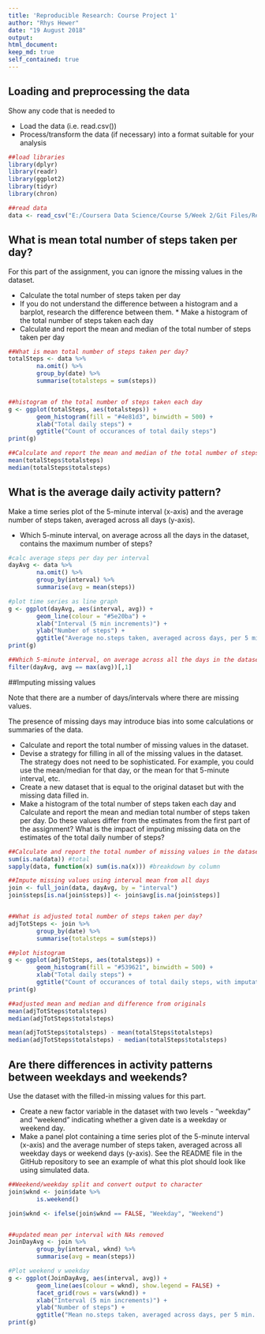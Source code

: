 ```yaml
---
title: 'Reproducible Research: Course Project 1'
author: "Rhys Hewer"
date: "19 August 2018"
output:
html_document:
keep_md: true
self_contained: true
---
```


## Loading and preprocessing the data

Show any code that is needed to

* Load the data (i.e. \color{red}{\verb|read.csv()|}read.csv())
* Process/transform the data (if necessary) into a format suitable for your analysis  

```r
##load libraries
library(dplyr)
library(readr)
library(ggplot2)
library(tidyr)
library(chron)

##read data
data <- read_csv("E:/Coursera Data Science/Course 5/Week 2/Git Files/RepData_PeerAssessment1/activity.zip") %>% as_tibble
```
    
## What is mean total number of steps taken per day?

For this part of the assignment, you can ignore the missing values in the dataset.

* Calculate the total number of steps taken per day
* If you do not understand the difference between a histogram and a barplot, research the difference between them.  * Make a histogram of the total number of steps taken each day
* Calculate and report the mean and median of the total number of steps taken per day

```r
##What is mean total number of steps taken per day?
totalSteps <- data %>% 
        na.omit() %>%
        group_by(date) %>% 
        summarise(totalsteps = sum(steps))


##histogram of the total number of steps taken each day
g <- ggplot(totalSteps, aes(totalsteps)) +
        geom_histogram(fill = "#4e81d3", binwidth = 500) + 
        xlab("Total daily steps") + 
        ggtitle("Count of occurances of total daily steps")
print(g)

##Calculate and report the mean and median of the total number of steps taken per day
mean(totalSteps$totalsteps)
median(totalSteps$totalsteps)
```

## What is the average daily activity pattern?

Make a time series plot of the 5-minute interval (x-axis) and the average number of steps taken, averaged across all days (y-axis).

* Which 5-minute interval, on average across all the days in the dataset, contains the maximum number of steps?

```r
#calc average steps per day per interval
dayAvg <- data %>% 
        na.omit() %>%
        group_by(interval) %>% 
        summarise(avg = mean(steps))

#plot time series as line graph
g <- ggplot(dayAvg, aes(interval, avg)) +
        geom_line(colour = "#5e20ba") +
        xlab("Interval (5 min increments)") +
        ylab("Number of steps") + 
        ggtitle("Average no.steps taken, averaged across days, per 5 min. interval")
print(g)

##Which 5-minute interval, on average across all the days in the dataset, contains the maximum number of steps?
filter(dayAvg, avg == max(avg))[,1]
```

##Imputing missing values

Note that there are a number of days/intervals where there are missing values.

The presence of missing days may introduce bias into some calculations or summaries of the data.

* Calculate and report the total number of missing values in the dataset.
* Devise a strategy for filling in all of the missing values in the dataset. The strategy does not need to be sophisticated. For example, you could use the mean/median for that day, or the mean for that 5-minute interval, etc.
* Create a new dataset that is equal to the original dataset but with the missing data filled in.
* Make a histogram of the total number of steps taken each day and Calculate and report the mean and median total number of steps taken per day. Do these values differ from the estimates from the first part of the assignment? What is the impact of imputing missing data on the estimates of the total daily number of steps?

```r
##Calculate and report the total number of missing values in the dataset
sum(is.na(data)) #total
sapply(data, function(x) sum(is.na(x))) #breakdown by column

##Impute missing values using interval mean from all days
join <- full_join(data, dayAvg, by = "interval")
join$steps[is.na(join$steps)] <- join$avg[is.na(join$steps)]


##What is adjusted total number of steps taken per day?
adjTotSteps <- join %>% 
        group_by(date) %>% 
        summarise(totalsteps = sum(steps))

##plot histogram
g <- ggplot(adjTotSteps, aes(totalsteps)) +
        geom_histogram(fill = "#539621", binwidth = 500) + 
        xlab("Total daily steps") + 
        ggtitle("Count of occurances of total daily steps, with imputation")
print(g)

##adjusted mean and median and difference from originals
mean(adjTotSteps$totalsteps)
median(adjTotSteps$totalsteps)

mean(adjTotSteps$totalsteps) - mean(totalSteps$totalsteps)
median(adjTotSteps$totalsteps) - median(totalSteps$totalsteps)
```


## Are there differences in activity patterns between weekdays and weekends?

Use the dataset with the filled-in missing values for this part.

* Create a new factor variable in the dataset with two levels - "weekday" and "weekend" indicating whether a given date is a weekday or weekend day.
* Make a panel plot containing a time series plot of the 5-minute interval (x-axis) and the average number of steps taken, averaged across all weekday days or weekend days (y-axis). See the README file in the GitHub repository to see an example of what this plot should look like using simulated data.

```r
##Weekend/weekday split and convert output to character
join$wknd <- join$date %>%
        is.weekend() 

join$wknd <- ifelse(join$wknd == FALSE, "Weekday", "Weekend")


##updated mean per interval with NAs removed
JoinDayAvg <- join %>% 
        group_by(interval, wknd) %>% 
        summarise(avg = mean(steps))

#Plot weekend v weekday
g <- ggplot(JoinDayAvg, aes(interval, avg)) +
        geom_line(aes(colour = wknd), show.legend = FALSE) +
        facet_grid(rows = vars(wknd)) +
        xlab("Interval (5 min increments)") +
        ylab("Number of steps") + 
        ggtitle("Mean no.steps taken, averaged across days, per 5 min. interval, with imputation")
print(g)
```